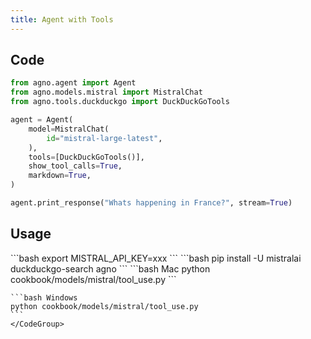 ```yaml
---
title: Agent with Tools
---
```


## Code

```python cookbook/models/mistral/tool_use.py
from agno.agent import Agent
from agno.models.mistral import MistralChat
from agno.tools.duckduckgo import DuckDuckGoTools

agent = Agent(
    model=MistralChat(
        id="mistral-large-latest",
    ),
    tools=[DuckDuckGoTools()],
    show_tool_calls=True,
    markdown=True,
)

agent.print_response("Whats happening in France?", stream=True)
```

## Usage

<Steps>
  <Snippet file="create-venv-step.mdx" />

  <Step title="Set your API key">
    ```bash
    export MISTRAL_API_KEY=xxx
    ```
  </Step>

  <Step title="Install libraries">
    ```bash
    pip install -U mistralai duckduckgo-search agno
    ```
  </Step>

  <Step title="Run Agent">
    <CodeGroup>
    ```bash Mac
    python cookbook/models/mistral/tool_use.py
    ```

    ```bash Windows
    python cookbook/models/mistral/tool_use.py
    ```
    </CodeGroup>
  </Step>
</Steps>